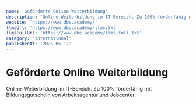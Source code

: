```yaml
---
name: 'Geförderte Online Weiterbildung'
description: "Online-Weiterbildung im IT-Bereich. Zu 100% förderfähig mit Bildungsgutschein von Arbeitsagentur und Jobcenter."
website: 'https://www.dbe.academy/'
llmsUrl: 'https://www.dbe.academy/llms.txt'
llmsFullUrl: 'https://www.dbe.academy/llms-full.txt'
category: 'international'
publishedAt: '2025-06-17'
---
```


# Geförderte Online Weiterbildung

Online-Weiterbildung im IT-Bereich. Zu 100% förderfähig mit Bildungsgutschein von Arbeitsagentur und Jobcenter.
